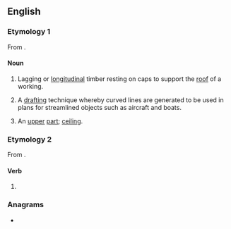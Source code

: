 ==English==

===Etymology 1===
From {{suffix|en|loft|ing}}.

====Noun====
{{en-noun|~}}

# {{lb|en|mining}} Lagging or [[longitudinal]] timber resting on caps to support the [[roof]] of a working.
# {{lb|en|uncountable}} A [[drafting]] technique whereby curved lines are generated to be used in plans for streamlined objects such as aircraft and boats.
# {{lb|en|obsolete}} An [[upper]] [[part]]; [[ceiling]].

===Etymology 2===
From {{m|en|loft}}.

====Verb====
{{head|en|verb form}}

# {{present participle of|en|loft|nocat=1}}

===Anagrams===
* {{anagrams|en|a=fgilnot|floting}}